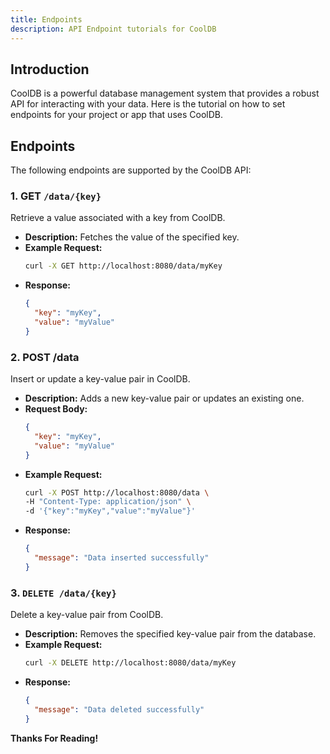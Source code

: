 ```yaml
---
title: Endpoints
description: API Endpoint tutorials for CoolDB
---
```


## Introduction

CoolDB is a powerful database management system that provides a robust API for interacting with your data.
Here is the tutorial on how to set endpoints for your project or app that uses CoolDB.

## Endpoints

The following endpoints are supported by the CoolDB API:

### 1. **GET `/data/{key}`**

Retrieve a value associated with a key from CoolDB.

- **Description:** Fetches the value of the specified key.
- **Example Request:**
  ```bash
  curl -X GET http://localhost:8080/data/myKey
  ```
- **Response:**
  ```json
  {
    "key": "myKey",
    "value": "myValue"
  }
  ```

### 2. **POST /data**

Insert or update a key-value pair in CoolDB.

- **Description:** Adds a new key-value pair or updates an existing one.
- **Request Body:**
  ```json
  {
    "key": "myKey",
    "value": "myValue"
  }
  ```
- **Example Request:**
  ```bash
  curl -X POST http://localhost:8080/data \
  -H "Content-Type: application/json" \
  -d '{"key":"myKey","value":"myValue"}'
  ```
- **Response:**
  ```json
  {
    "message": "Data inserted successfully"
  }
  ```

### 3. **`DELETE /data/{key}`**

Delete a key-value pair from CoolDB.

- **Description:** Removes the specified key-value pair from the database.
- **Example Request:**
  ```bash
  curl -X DELETE http://localhost:8080/data/myKey
  ```
- **Response:**
  ```json
  {
    "message": "Data deleted successfully"
  }
  ```

**Thanks For Reading!**
